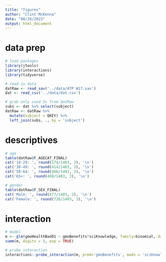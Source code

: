 ```yaml
---
title: "figures"
author: "Clint McKenna"
date: "08/28/2023"
output: html_document
---
```


# data prep
```r
# load packages
library(jtools)
library(interactions)
library(tidyverse)

# read in data
datRaw <- read_sav('../data/ATP W17.sav') 
dat <- read_csv('../data/dat.csv')

# grab only used Ss from datRaw
subs <- dat %>% select(subject)
datRaw <- datRaw %>%
  mutate(subject = QKEY) %>%
  left_join(subs, ., by = 'subject')

```

# descriptives
```r
# age
table(datRaw$F_AGECAT_FINAL)
cat('18-29: ', round(174/1403, 3), '\n')
cat('30-49: ', round(414/1403, 3), '\n')
cat('50-64: ', round(406/1403, 3), '\n')
cat('65+: ', round(408/1403, 3), '\n')

# gender
table(datRaw$F_SEX_FINAL)
cat('Male: ', round(677/1403, 3), '\n')
cat('Female: ', round(726/1403, 3), '\n')


```

# interaction
```r
# model
m <- glm(gmoHealthBad01 ~ gmoBenefits*sciKnowledge, family=binomial, data = dat)
summ(m, digits = 3, exp = TRUE)

# probe interaction
interactions::probe_interaction(m, pred='gmoBenefits', modx = 'sciKnowledge', digits = 3)

```